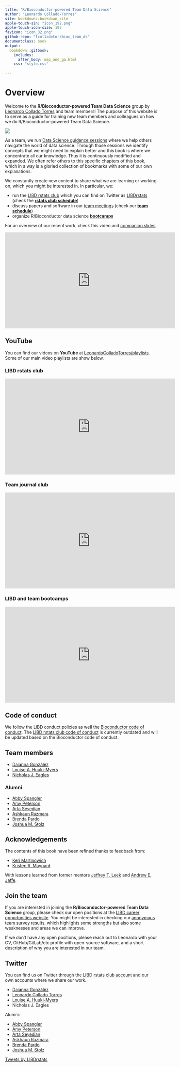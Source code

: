 ```yaml
---
title: "R/Bioconductor-powered Team Data Science"
author: "Leonardo Collado-Torres"
site: bookdown::bookdown_site
apple-touch-sin: "icon_192.png"
apple-touch-icon-size: 192
favicon: "icon_32.png"
github-repo: "lcolladotor/bioc_team_ds"
documentclass: book
output:
  bookdown::gitbook:
    includes:
      after_body: map_and_ga.html
    css: "style.css"
    
---
```


# Overview {-}

Welcome to the **R/Bioconductor-powered Team Data Science** group by [Leonardo Collado Torres](http://lcolladotor.github.io) and team members! The purpose of this website is to serve as a guide for training new team members and colleagues on how we do R/Bioconductor-powered Team Data Science. 

<img src="icon_192.png"/>

As a team, we run [Data Science guidance sessions](#data-science-guidance-sessions) where we help others navigate the world of data science. Through those sessions we identify concepts that we might need to explain better and this book is where we concentrate all our knowledge. Thus it is continuously modified and expanded. We often refer others to this specific chapters of this book, which in a way is a gloried collection of bookmarks with some of our own explanations.

We constantly create new content to share what we are learning or working on, which you might be interested in. In particular, we:

* run the [LIBD rstats club](http://research.libd.org/rstatsclub/) which you can find on Twitter as [LIBDrstats](https://twitter.com/LIBDrstats) (check the [**rstats club schedule**](https://docs.google.com/spreadsheets/d/1is8dZSd0FZ9Qi1Zvq1uRhm-P1McnJRd_zxdAfCRoMfA/edit?usp=sharing))
* discuss papers and software in our [team meetings](#team-meetings) (check our [**team schedule**](https://docs.google.com/spreadsheets/d/1r6552ySisg7_KpmJmChOvLHVWdMmss3bncEf2jqIM9k/edit?usp=sharing))
* organize R/Bioconductor data science [**bootcamps**](#rbioconductor-data-science-bootcamps)

For an overview of our recent work, check this video and [companion slides](https://speakerdeck.com/lcolladotor/libd-ds-tldr).

<iframe width="560" height="315" src="https://www.youtube.com/embed/33scakbTNO0" title="YouTube video player" frameborder="0" allow="accelerometer; autoplay; clipboard-write; encrypted-media; gyroscope; picture-in-picture" allowfullscreen></iframe>

<script async class="speakerdeck-embed" data-id="3c32410b600740abb4724486e83ebd30" data-ratio="1.77725118483412" src="//speakerdeck.com/assets/embed.js"></script>

## YouTube {-}

You can find our videos on **YouTube** at [LeonardoColladoTorres/playlists](https://www.youtube.com/c/LeonardoColladoTorres/playlists). Some of our main video playlists are show below.

### LIBD rstats club {-}

<iframe width="560" height="315" src="https://www.youtube.com/embed/videoseries?list=PLNNI62fcZPdB3G8Nl87gUlAQTEe2EH5K4" title="YouTube video player" frameborder="0" allow="accelerometer; autoplay; clipboard-write; encrypted-media; gyroscope; picture-in-picture" allowfullscreen></iframe>

### Team journal club {-}

<iframe width="560" height="315" src="https://www.youtube.com/embed/videoseries?list=PLNNI62fcZPdANO2noI0o5xPfr3vWeg0bR" title="YouTube video player" frameborder="0" allow="accelerometer; autoplay; clipboard-write; encrypted-media; gyroscope; picture-in-picture" allowfullscreen></iframe>

### LIBD and team bootcamps {-}

<iframe width="560" height="315" src="https://www.youtube.com/embed/videoseries?list=PLNNI62fcZPdCnAbQPmMZkRKPF4RTSFSSZ" title="YouTube video player" frameborder="0" allow="accelerometer; autoplay; clipboard-write; encrypted-media; gyroscope; picture-in-picture" allowfullscreen></iframe>

## Code of conduct {-}

We follow the LIBD conduct policies as well the [Bioconductor code of conduct](http://bioconductor.org/about/code-of-conduct/). The [LIBD rstats club code of conduct](http://research.libd.org/rstatsclub/#coc) is currently outdated and will be updated based on the Bioconductor code of conduct.

## Team members {-}

* [Daianna González](https://github.com/daianna21)
* [Louise A. Huuki-Myers](https://github.com/lahuuki)
* [Nicholas J. Eagles](https://github.com/Nick-Eagles)

### Alumni {-}

* [Abby Spangler](https://github.com/abspangler13)
* [Amy Peterson](https://github.com/Ashkaunr)
* [Arta Seyedian](https://github.com/aseyedia)
* [Ashkaun Razmara](https://github.com/amy-peterson)
* [Brenda Pardo](https://github.com/bpardo99)
* [Joshua M. Stolz](https://github.com/joshstolz)

## Acknowledgements {-}

The contents of this book have been refined thanks to feedback from:

* [Keri Martinowich](https://github.com/kmartinow)
* [Kristen R. Maynard](https://github.com/kmaynard12)

With lessons learned from former mentors [Jeffrey T. Leek](https://github.com/jtleek) and [Andrew E. Jaffe](https://github.com/andrewejaffe).

## Join the team {-}

If you are interested in joining the **R/Bioconductor-powered Team Data Science** group, please check our open positions at the [LIBD career opportunities website](https://www.libd.org/careers/). You might be interested in checking our [anonymous team survey results](https://lcolladotor.github.io/team_surveys/), which highlights some strengths but also some weaknesses and areas we can improve.

If we don't have any open positions, please reach out to Leonardo with your CV, GitHub/GitLab/etc profile with open-source software, and a short description of why you are interested in our team.

## Twitter {-}

You can find us on Twitter through the [LIBD rstats club account](https://twitter.com/LIBDrstats) and our own accounts where we share our work.

* [Daianna González](https://twitter.com/Daianna27635327)
* [Leonardo Collado Torres](https://twitter.com/lcolladotor)
* [Louise A. Huuki-Myers](https://twitter.com/lahuuki)
* Nicholas J. Eagles

Alumni:

* [Abby Spangler](https://twitter.com/abspangler)
* [Amy Peterson](https://twitter.com/amptrsn)
* [Arta Seyedian](https://twitter.com/artaseyedian)
* [Askhaun Razmara](https://twitter.com/ashkaun_razmara)
* [Brenda Pardo](https://twitter.com/PardoBree)
* [Joshua M. Stolz](https://twitter.com/JoshStolz2)

<a class="twitter-timeline" href="https://twitter.com/LIBDrstats?ref_src=twsrc%5Etfw">Tweets by LIBDrstats</a> <script async src="https://platform.twitter.com/widgets.js" charset="utf-8"></script>
